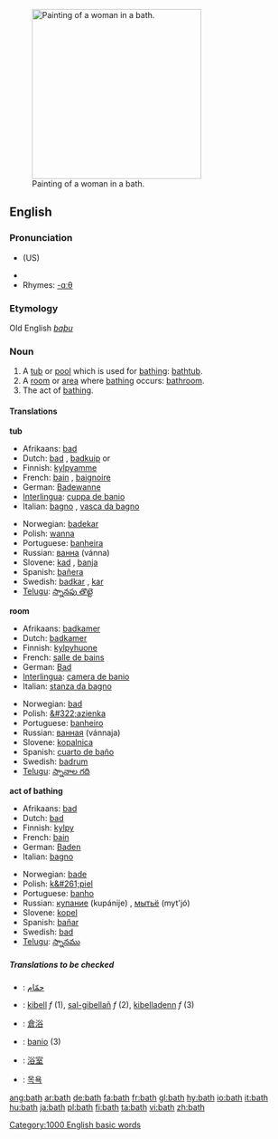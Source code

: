 {{see|Bath}}
[[Image:Prilidiano Pueyrredón-El baño.jpg|thumb|300px|right|Painting of a woman in a bath.]]
==English==
{{see|baths}}

===Pronunciation===
*{{IPAchar|/bæθ/}} (US)
*{{audio|en-us-bath.ogg|Audio (US)}}
*Rhymes: [[Rhymes:English:-ɑːθ|-ɑːθ]]

===Etymology===
Old English ''[[baþu]]''

===Noun===
{{en-noun}}

# A [[tub]] or [[pool]] which is used for [[bathing]]: [[bathtub]].
# A [[room]] or [[area]] where [[bathing]] occurs: [[bathroom]].
# The act of [[bathing]].

====Translations====
'''tub'''
{{top}}
*Afrikaans: [[bad]]
*Dutch: [[bad]] {{n}}, [[badkuip]] {{m}} or {{f}}
*Finnish: [[kylpyamme]]
*French: [[bain]] {{m}}, [[baignoire]] {{f}}
*German: [[Badewanne]] {{f}}
*[[Interlingua]]: [[cuppa de banio]]
*Italian: [[bagno]] {{m}}, [[vasca da bagno]]
{{mid}}
*Norwegian: [[badekar]] {{n}}
*Polish: [[wanna]] {{f}}
*Portuguese: [[banheira]] {{f}}
*Russian: [[ванна]] (vánna) {{f}}
*Slovene: [[kad]] {{f}}, [[banja]] {{f}}
*Spanish: [[bañera]] {{f}}
*Swedish: [[badkar]] {{n}}, [[kar]] {{n}}
*[[Telugu]]: [[స్నానపు తొట్టె]]
{{bottom}}

'''room'''
{{top}}
*Afrikaans: [[badkamer]]
*Dutch: [[badkamer]] {{f}}
*Finnish: [[kylpyhuone]]
*French: [[salle de bains]] {{f}}
*German: [[Bad]] {{n}}
*[[Interlingua]]: [[camera de banio]]
*Italian: [[stanza da bagno]] {{f}}
{{mid}}
*Norwegian: [[bad]] {{n}}
*Polish: [[&#322;azienka]] {{f}}
*Portuguese: [[banheiro]] {{m}}
*Russian: [[ванная]] (vánnaja) {{f}}
*Slovene: [[kopalnica]] {{f}}
*Spanish: [[cuarto de baño]] {{m}}
*Swedish: [[badrum]] {{n}}
*[[Telugu]]: [[స్నానాల గది]]
{{bottom}}

'''act of bathing'''
{{top}}
*Afrikaans: [[bad]]
*Dutch: [[bad]] {{n}}
*Finnish: [[kylpy]]
*French: [[bain]] {{m}}
*German: [[Baden]] {{n}}
*Italian: [[bagno]] {{m}}
{{mid}}
*Norwegian: [[bade]]
*Polish: [[k&#261;piel]] {{f}}
*Portuguese: [[banho]] {{m}}
*Russian: [[купание]] (kupánije) {{n}}, [[мытьё]] (myt'jó) {{n}}
*Slovene: [[kopel]] {{f}}
*Spanish: [[bañar]]
*Swedish: [[bad]] {{n}}
*[[Telugu]]: [[స్నానము]]
{{bottom}}

=====Translations to be checked=====
{{checktrans}}

*{{ttbc|Arabic}}: [[حمّام]]
*{{ttbc|Breton}}: [[kibell]] ''f'' (1), [[sal-gibellañ]] ''f'' (2), [[kibelladenn]] ''f'' (3)
*{{ttbc|Chinese}}: [[倉浴]]
*{{ttbc|Interlingua}}: [[banio]] (3)
*{{ttbc|Japanese}}: [[浴室]]
*{{ttbc|Korean}}: [[목욕]]

[[Category:1000 English basic words]]

[[ang:bath]]
[[ar:bath]]
[[de:bath]]
[[fa:bath]]
[[fr:bath]]
[[gl:bath]]
[[hy:bath]]
[[io:bath]]
[[it:bath]]
[[hu:bath]]
[[ja:bath]]
[[pl:bath]]
[[fi:bath]]
[[ta:bath]]
[[vi:bath]]
[[zh:bath]]